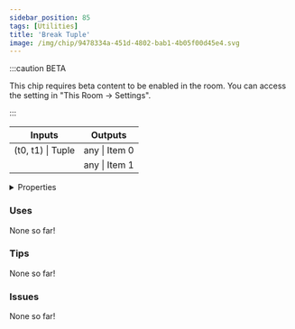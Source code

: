 ```yaml
---
sidebar_position: 85
tags: [Utilities]
title: 'Break Tuple'
image: /img/chip/9478334a-451d-4802-bab1-4b05f00d45e4.svg
---
```




:::caution BETA

This chip requires beta content to be enabled in the room. You can access the setting in "This Room -> Settings".

:::

<IChip uuid="9478334a-451d-4802-bab1-4b05f00d45e4"/>

<table><thead><tr><th>Inputs</th><th>Outputs</th></tr></thead><tbody><tr><td>(t0, t1) | Tuple</td><td>any | Item 0</td></tr><tr><td /><td>any | Item 1</td></tr></tbody></table>

<details>
  <summary>Properties</summary>
  <div>
    <div>
    <table>
      <tbody>
        <tr>
          <td>Is beta required?</td>
          <td>Yes</td>
        </tr>
        <tr>
          <td>Is chip a trolling risk?</td>
          <td>No</td>
        </tr>
        <tr>
          <td>Is chip a role assignment risk?</td>
          <td>No</td>
        </tr>
        <tr>
          <td>Chip UUID</td>
          <td>9478334a-451d-4802-bab1-4b05f00d45e4</td>
        </tr>
        <tr>
          <td>Room availability</td>
          <td>Available everywhere</td>
        </tr>
      </tbody>
    </table>
    </div>
  </div>
</details>

### Uses

None so far!

### Tips

None so far!

### Issues

None so far!